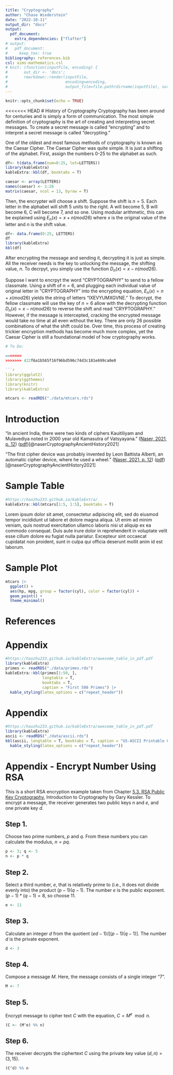 ```yaml
---
title: "Cryptography"
author: "Chase Wiederstein"
date: "2022-10-11"
output_dir: "docs"
output: 
  pdf_document:
    extra_dependencies: ["flafter"]
# output:
#   pdf_document:
#     keep_tex: true
bibliography: references.bib
csl: aims-mathematics.csl
# knit: (function(inputFile, encoding) { 
#       out_dir <- 'docs';
#       rmarkdown::render(inputFile,
#                         encoding=encoding, 
#                         output_file=file.path(dirname(inputFile), out_dir, #'411_ResearchPaper.pdf')) })
---
```


```r
knitr::opts_chunk$set(echo = TRUE)
```
<<<<<<< HEAD
# History of Cryptography
  Cryptography has been around for centuries and is simply a form of communication. The most simple definition of cryptography is the art of creating and interpreting secret messages. To create a secret message is called "encrypting" and to interpret a secret message is called "decrypting." 

  One of the oldest and most famous methods of cryptography is known as the Caesar Cipher. The Caesar Cipher was quite simple. It is just a shifting of the alphabet. First, assign the numbers 0-25 to the alphabet as such. 
  
```r
df<- t(data.frame(num=0:25, let=LETTERS))
library(kableExtra)
kableExtra::kbl(df, booktabs = T)
```

```r
caesar <- array(LETTERS)
names(caesar) <- 1:26
matrix(caesar, ncol = 13, byrow = T)

```


Then, the encrypter will choose a shift. Suppose the shift is $n = 5$. Each letter in the alphabet will shift 5 units to the right. A will become 5, B will become 6, C will become 7, and so one. Using modular arithmetic, this can be explained using $E_n(x) = x+n(mod 26)$ where $x$ is the original value of the letter and $n$ is the shift value. 

```r
df<- data.frame(0:25, LETTERS)
df
library(kableExtra)
kbl(df)
```

After encrypting the message and sending it, decrypting it is just as simple. All the receiver needs is the key to unlocking the message, the shifting value, $n$. To decrpyt, you simply use the function $D_n(x) = x - n (mod26)$. 
 
Suppose I want to encrpyt the word "CRYPTOGRAPHY" to send to a fellow classmate. Using a shift of $n = 6$, and plugging each individual value of original letter in "CRYPTOGRAPHY" into the encrypting equation, $E_n(x) = n + x (mod26)$ yields the string of letters "IXEVYUMXGVNE." To decrypt, the fellow classmate will use the key of $n = 6$ allow with the decrypting function $D_n(x)= x-n(mod26)$ to reverse the shift and read "CRYPTOGRAPHY." However, if the message is intercepted, cracking the encrypted message would take no time at all even without the key. There are only 26 possible combinations of what the shift could be. Over time, this process of creating trickier encryption methods has become much more complex, yet the Caesar Cipher is still a foundational model of how cryptography works. 
```r

# To Do: 

=======
>>>>>>> 422f6a1b565f16f96bd596c74d3c181e699ca0e0

```r
library(ggplot2)
library(ggthemes)
library(knitr)
library(kableExtra)
```

```r
mtcars <- readRDS("./data/mtcars.rds")
```

# Introduction


“In ancient India, there were two kinds of ciphers Kauitiliyam and Mulavediya noted in 2000 year old Kamasutra of Vatsyayana.” ([Naser, 2021, p. 12](zotero://select/library/items/B68WUS6S)) ([pdf](zotero://open-pdf/library/items/S22QKEUR?page=2&annotation=5DPJC6BB))[@naserCryptographyAncientHistory2021]

“The first cipher device was probably invented by Leon Battista Alberti, an automatic cipher device, where he used a wheel.” ([Naser, 2021, p. 12](zotero://select/library/items/B68WUS6S)) ([pdf](zotero://open-pdf/library/items/S22QKEUR?page=2&annotation=ZTYAEGYV))[@naserCryptographyAncientHistory2021]

# Sample Table

```r
#https://haozhu233.github.io/kableExtra/
kableExtra::kbl(mtcars[1:5, 1:5], booktabs = T)
```

Lorem ipsum dolor sit amet, consectetur adipiscing elit, sed do eiusmod tempor incididunt ut labore et dolore magna aliqua. Ut enim ad minim veniam, quis nostrud exercitation ullamco laboris nisi ut aliquip ex ea commodo consequat. Duis aute irure dolor in reprehenderit in voluptate velit esse cillum dolore eu fugiat nulla pariatur. Excepteur sint occaecat cupidatat non proident, sunt in culpa qui officia deserunt mollit anim id est laborum.

\newpage

# Sample Plot

```r
mtcars |> 
  ggplot() +
  aes(hp, mpg, group = factor(cyl), color = factor(cyl)) +
  geom_point() +
  theme_minimal()
```

\newpage

# References

<div id="refs"></div>

\newpage

# Appendix

```r
#https://haozhu233.github.io/kableExtra/awesome_table_in_pdf.pdf
library(kableExtra)
primes <- readRDS("./data/primes.rds")
kableExtra::kbl(primes[1:50, ], 
                longtable = T, 
                booktabs = T,
                caption = "First 500 Primes") |> 
  kable_styling(latex_options = c("repeat_header"))

```

\newpage

# Appendix

```r
#https://haozhu233.github.io/kableExtra/awesome_table_in_pdf.pdf
library(kableExtra)
ascii <- readRDS("./data/ascii.rds")
kbl(ascii, longtable = T, booktabs = T, caption = "US-ASCII Printable Characters") |> 
  kable_styling(latex_options = c("repeat_header")) 
```


\newpage

# Appendix - Encrypt Number Using RSA

This is a short RSA encryption example taken from Chapter [5.3. RSA Public Key Cryptography](https://www.garykessler.net/library/crypto.html#dhmath), Introduction to Cryptography by Gary Kessler. To encrypt a message, the receiver generates two public keys $n$ and $e$, and one private key $d$.

## Step 1. 

Choose two prime numbers, $p$ and $q$. From these numbers you can calculate the modulus, $n = pq$.

```r
p <- 3; q <- 5
n <- p * q
```

## Step 2.

Select a third number, $e$, that is relatively prime to (i.e., it does not divide evenly into) the product $(p-1)(q-1)$. The number $e$ is the public exponent. 
$(p -1) * (q - 1) = 8$, so choose 11.

```r
e <- 11
```

## Step 3.

Calculate an integer $d$ from the quotient $(ed - 1) / [(p - 1)(q - 1)]$. The number $d$ is the private exponent.

```r
d <- 3
```

## Step 4.

Compose a message $M$. Here, the message consists of a single integer "7".

```r
M <- 7
```

## Step 5.

Encrypt message to cipher text $C$ with the equation, $C = M^e \mod n$.

```r
(C <- (M^e) %% n)
```

## Step 6.

The receiver decrypts the ciphertext $C$ using the private key value $(d,n)=(3,15)$.

```r
(C^d) %% n
```







